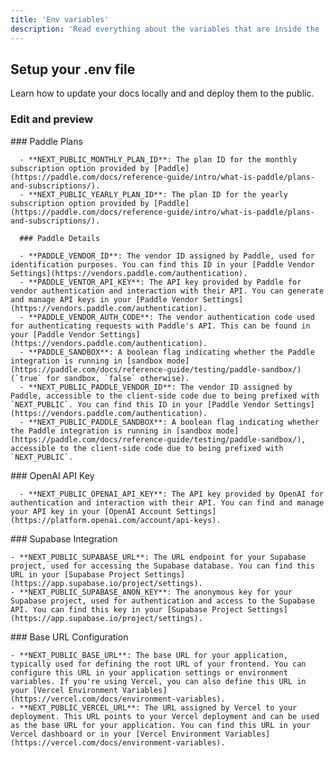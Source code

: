 ```yaml
---
title: 'Env variables'
description: 'Read everything about the variables that are inside the .env file'
---
```


## Setup your .env file

Learn how to update your docs locally and and deploy them to the public.

### Edit and preview

<AccordionGroup>
  <Accordion title="Paddle">
      ### Paddle Plans

      - **NEXT_PUBLIC_MONTHLY_PLAN_ID**: The plan ID for the monthly subscription option provided by [Paddle](https://paddle.com/docs/reference-guide/intro/what-is-paddle/plans-and-subscriptions/).
      - **NEXT_PUBLIC_YEARLY_PLAN_ID**: The plan ID for the yearly subscription option provided by [Paddle](https://paddle.com/docs/reference-guide/intro/what-is-paddle/plans-and-subscriptions/).

      ### Paddle Details

      - **PADDLE_VENDOR_ID**: The vendor ID assigned by Paddle, used for identification purposes. You can find this ID in your [Paddle Vendor Settings](https://vendors.paddle.com/authentication).
      - **PADDLE_VENTOR_API_KEY**: The API key provided by Paddle for vendor authentication and interaction with their API. You can generate and manage API keys in your [Paddle Vendor Settings](https://vendors.paddle.com/authentication).
      - **PADDLE_VENDOR_AUTH_CODE**: The vendor authentication code used for authenticating requests with Paddle's API. This can be found in your [Paddle Vendor Settings](https://vendors.paddle.com/authentication).
      - **PADDLE_SANDBOX**: A boolean flag indicating whether the Paddle integration is running in [sandbox mode](https://paddle.com/docs/reference-guide/testing/paddle-sandbox/) (`true` for sandbox, `false` otherwise).
      - **NEXT_PUBLIC_PADDLE_VENDOR_ID**: The vendor ID assigned by Paddle, accessible to the client-side code due to being prefixed with `NEXT_PUBLIC`. You can find this ID in your [Paddle Vendor Settings](https://vendors.paddle.com/authentication).
      - **NEXT_PUBLIC_PADDLE_SANDBOX**: A boolean flag indicating whether the Paddle integration is running in [sandbox mode](https://paddle.com/docs/reference-guide/testing/paddle-sandbox/), accessible to the client-side code due to being prefixed with `NEXT_PUBLIC`.
  </Accordion>
  <Accordion title="OpenAI">
      ### OpenAI API Key

      - **NEXT_PUBLIC_OPENAI_API_KEY**: The API key provided by OpenAI for authentication and interaction with their API. You can find and manage your API key in your [OpenAI Account Settings](https://platform.openai.com/account/api-keys).
  </Accordion>
  <Accordion title="Supabase">
    ### Supabase Integration

    - **NEXT_PUBLIC_SUPABASE_URL**: The URL endpoint for your Supabase project, used for accessing the Supabase database. You can find this URL in your [Supabase Project Settings](https://app.supabase.io/project/settings).
    - **NEXT_PUBLIC_SUPABASE_ANON_KEY**: The anonymous key for your Supabase project, used for authentication and access to the Supabase API. You can find this key in your [Supabase Project Settings](https://app.supabase.io/project/settings).
  </Accordion>
  <Accordion title="NextJS">
    ### Base URL Configuration

    - **NEXT_PUBLIC_BASE_URL**: The base URL for your application, typically used for defining the root URL of your frontend. You can configure this URL in your application settings or environment variables. If you're using Vercel, you can also define this URL in your [Vercel Environment Variables](https://vercel.com/docs/environment-variables).
    - **NEXT_PUBLIC_VERCEL_URL**: The URL assigned by Vercel to your deployment. This URL points to your Vercel deployment and can be used as the base URL for your application. You can find this URL in your Vercel dashboard or in your [Vercel Environment Variables](https://vercel.com/docs/environment-variables).
  </Accordion>
</AccordionGroup>

